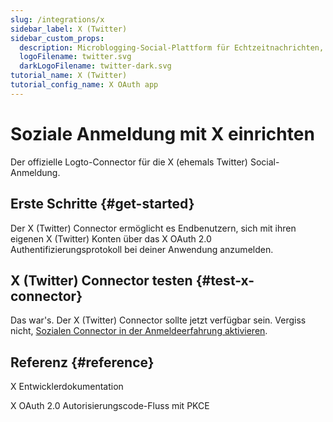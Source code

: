 ```yaml
---
slug: /integrations/x
sidebar_label: X (Twitter)
sidebar_custom_props:
  description: Microblogging-Social-Plattform für Echtzeitnachrichten, Diskussionen und Zahlungs- / Creator-Tools.
  logoFilename: twitter.svg
  darkLogoFilename: twitter-dark.svg
tutorial_name: X (Twitter)
tutorial_config_name: X OAuth app
---
```




# Soziale Anmeldung mit X einrichten

Der offizielle Logto-Connector für die X (ehemals Twitter) Social-Anmeldung.

<GuideTip />

## Erste Schritte \{#get-started}

Der X (Twitter) Connector ermöglicht es Endbenutzern, sich mit ihren eigenen X (Twitter) Konten über das X OAuth 2.0 Authentifizierungsprotokoll bei deiner Anwendung anzumelden.

<Integration />

## X (Twitter) Connector testen \{#test-x-connector}

Das war's. Der X (Twitter) Connector sollte jetzt verfügbar sein. Vergiss nicht, [Sozialen Connector in der Anmeldeerfahrung aktivieren](/connectors/social-connectors/#enable-social-sign-in).

## Referenz \{#reference}

<Url href="https://developer.x.com/en/docs">X Entwicklerdokumentation</Url>

<Url href="https://developer.x.com/en/docs/authentication/oauth-2-0/authorization-code">
  X OAuth 2.0 Autorisierungscode-Fluss mit PKCE
</Url>
